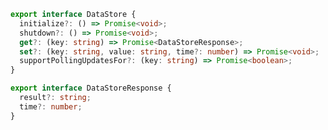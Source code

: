 ```typescript
export interface DataStore {
  initialize?: () => Promise<void>;
  shutdown?: () => Promise<void>;
  get?: (key: string) => Promise<DataStoreResponse>;
  set?: (key: string, value: string, time?: number) => Promise<void>;
  supportPollingUpdatesFor?: (key: string) => Promise<boolean>;
}

export interface DataStoreResponse {
  result?: string;
  time?: number;
}
```
